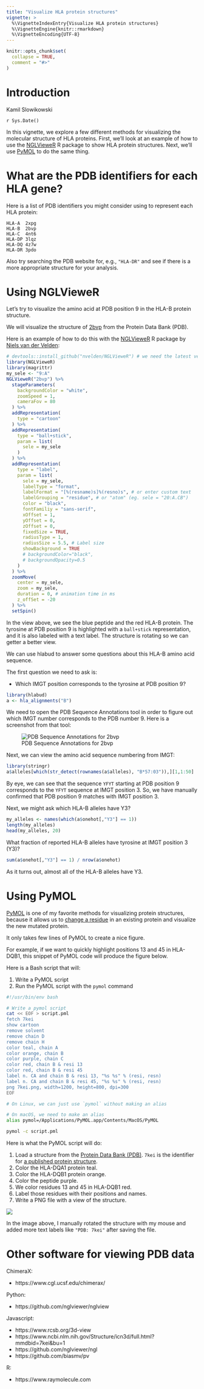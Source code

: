 ```yaml
---
title: "Visualize HLA protein structures"
vignette: >
  %\VignetteIndexEntry{Visualize HLA protein structures}
  %\VignetteEngine{knitr::rmarkdown}
  %\VignetteEncoding{UTF-8}
---
```


```r
knitr::opts_chunk$set(
  collapse = TRUE,
  comment = "#>"
)
```

# Introduction

Kamil Slowikowski

`r Sys.Date()`

In this vignette, we explore a few different methods for visualizing the molecular structure of HLA proteins.
First, we'll look at an example of how to use the [NGLVieweR] R package to show HLA protein structures.
Next, we'll use [PyMOL] to do the same thing.

# What are the PDB identifiers for each HLA gene?

Here is a list of PDB identifiers you might consider using to represent each HLA protein:

```
HLA-A  2xpg
HLA-B  2bvp
HLA-C  4nt6
HLA-DP 3lqz
HLA-DQ 4z7w
HLA-DR 3pdo
```

Also try searching the PDB website for, e.g., `"HLA-DR"` and see if there is a more appropriate structure for your analysis.

# Using NGLVieweR

Let's try to visualize the amino acid at PDB position 9 in the HLA-B protein structure.

We will visualize the structure of [2bvp] from the Protein Data Bank (PDB).

Here is an example of how to do this with the [NGLVieweR] R package by [Niels van der Velden]:

[2bvp]: https://www.rcsb.org/structure/2BVP
[NGLVieweR]: https://github.com/nvelden/NGLVieweR
[Niels van der Velden]: https://www.nielsvandervelden.com/

```r
# devtools::install_github("nvelden/NGLVieweR") # we need the latest version
library(NGLVieweR)
library(magrittr)
my_sele <- "9:A"
NGLVieweR("2bvp") %>%
  stageParameters(
    backgroundColor = "white",
    zoomSpeed = 1,
    cameraFov = 80
  ) %>%
  addRepresentation(
    type = "cartoon"
  ) %>%
  addRepresentation(
    type = "ball+stick",
    param = list(
      sele = my_sele
    )
  ) %>%
  addRepresentation(
    type = "label",
    param = list(
      sele = my_sele,
      labelType = "format",
      labelFormat = "[%(resname)s]%(resno)s", # or enter custom text
      labelGrouping = "residue", # or "atom" (eg. sele = "20:A.CB")
      color = "black",
      fontFamiliy = "sans-serif",
      xOffset = 1,
      yOffset = 0,
      zOffset = 0,
      fixedSize = TRUE,
      radiusType = 1,
      radiusSize = 5.5, # Label size
      showBackground = TRUE
      # backgroundColor="black",
      # backgroundOpacity=0.5
    )
  ) %>%
  zoomMove(
    center = my_sele,
    zoom = my_sele,
    duration = 0, # animation time in ms
    z_offSet = -20
  ) %>%
  setSpin()
```


In the view above, we see the blue peptide and the red HLA-B protein.
The tyrosine at PDB position 9 is highlighted with a `ball+stick` representation, and it is also labeled with a text label.
The structure is rotating so we can getter a better view.

We can use hlabud to answer some questions about this HLA-B amino acid sequence.

The first question we need to ask is:

- Which IMGT position corresponds to the tyrosine at PDB position 9?

```r
library(hlabud)
a <- hla_alignments("B")
```

We need to open the PDB Sequence Annotations tool in order to figure out which IMGT number corresponds to the PDB number 9.
Here is a screenshot from that tool:

![PDB Sequence Annotations for 2bvp](https://github.com/slowkow/hlabud/assets/209714/65ace7bd-0851-45b1-9a53-97be68e263fd)

Next, we can view the amino acid sequence numbering from IMGT:

```r
library(stringr)
a$alleles[which(str_detect(rownames(a$alleles), "B*57:03")),][1,1:50]
```

By eye, we can see that the sequence `YFYT` starting at PDB position 9 corresponds to the `YFYT` sequence at IMGT position 3.
So, we have manually confirmed that PDB position 9 matches with IMGT position 3.

Next, we might ask which HLA-B alleles have Y3?

```r
my_alleles <- names(which(a$onehot[,"Y3"] == 1))
length(my_alleles)
head(my_alleles, 20)
```


What fraction of reported HLA-B alleles have tyrosine at IMGT position 3 (Y3)?

```r
sum(a$onehot[,"Y3"] == 1) / nrow(a$onehot)
```

As it turns out, almost all of the HLA-B alleles have Y3.

# Using PyMOL

[PyMOL] is one of my favorite methods for visualizing protein structures, because it allows us to [change a residue][mutagenesis] in an existing protein and visualize the new mutated protein.

It only takes few lines of PyMOL to create a nice figure.

For example, if we want to quickly highlight positions 13 and 45 in HLA-DQB1, this snippet of PyMOL code will produce the figure below.

Here is a Bash script that will:

1. Write a PyMOL script
2. Run the PyMOL script with the `pymol` command

```bash
#!/usr/bin/env bash

# Write a pymol script
cat << EOF > script.pml
fetch 7kei
show cartoon
remove solvent
remove chain D
remove chain H
color teal, chain A
color orange, chain B
color purple, chain C
color red, chain B & resi 13
color red, chain B & resi 45
label n. CA and chain B & resi 13, "%s %s" % (resi, resn)
label n. CA and chain B & resi 45, "%s %s" % (resi, resn)
png 7kei.png, width=1200, height=800, dpi=300 
EOF

# On Linux, we can just use `pymol` without making an alias

# On macOS, we need to make an alias
alias pymol=/Applications/PyMOL.app/Contents/MacOS/PyMOL

pymol -c script.pml
```

Here is what the PyMOL script will do:

1. Load a structure from the [Protein Data Bank (PDB)](https://www.rcsb.org/). `7kei` is the identifier for [a published protein structure](https://www.rcsb.org/structure/7KEI).
2. Color the HLA-DQA1 protein teal.
3. Color the HLA-DQB1 protein orange.
4. Color the peptide purple.
5. We color residues 13 and 45 in HLA-DQB1 red.
6. Label those residues with their positions and names.
7. Write a PNG file with a view of the structure.

<img src="https://github.com/slowkow/ggrepel/assets/209714/4843a850-a4fd-4832-9600-0b8e9c1bb904"></img>

In the image above, I manually rotated the structure with my mouse and added more text labels like `"PDB: 7kei"` after saving the file.

# Other software for viewing PDB data

ChimeraX:

* https://www.cgl.ucsf.edu/chimerax/

Python:

* https://github.com/nglviewer/nglview

Javascript:

* https://www.rcsb.org/3d-view
* https://www.ncbi.nlm.nih.gov/Structure/icn3d/full.html?mmdbid=7kei&bu=1
* https://github.com/nglviewer/ngl
* https://github.com/biasmv/pv

R:

* https://www.raymolecule.com

[PyMOL]: https://pymol.org
[mutagenesis]: https://pymolwiki.org/index.php/Mutagenesis

